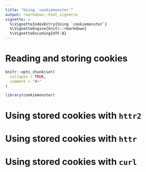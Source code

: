 ```yaml
---
title: "Using `cookiemonster`"
output: rmarkdown::html_vignette
vignette: >
  %\VignetteIndexEntry{Using `cookiemonster`}
  %\VignetteEngine{knitr::rmarkdown}
  %\VignetteEncoding{UTF-8}
---
```


# Reading and storing cookies

```r
knitr::opts_chunk$set(
  collapse = TRUE,
  comment = "#>"
)
```

```r
library(cookiemonster)
```

# Using stored cookies with `httr2`

# Using stored cookies with `httr`

# Using stored cookies with `curl`

